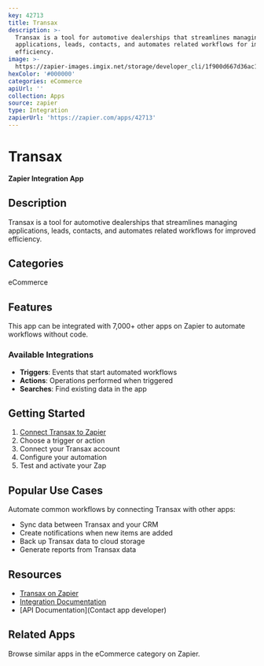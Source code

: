 ```yaml
---
key: 42713
title: Transax
description: >-
  Transax is a tool for automotive dealerships that streamlines managing
  applications, leads, contacts, and automates related workflows for improved
  efficiency.
image: >-
  https://zapier-images.imgix.net/storage/developer_cli/1f900d667d36ac140f7ef90df20926e5.png?auto=format%2Ccompress&ixlib=python-3.0.0&q=50
hexColor: '#000000'
categories: eCommerce
apiUrl: ''
collection: Apps
source: zapier
type: Integration
zapierUrl: 'https://zapier.com/apps/42713'
---
```

# Transax

**Zapier Integration App**

## Description

Transax is a tool for automotive dealerships that streamlines managing applications, leads, contacts, and automates related workflows for improved efficiency.

## Categories

eCommerce

## Features

This app can be integrated with 7,000+ other apps on Zapier to automate workflows without code.

### Available Integrations

- **Triggers**: Events that start automated workflows
- **Actions**: Operations performed when triggered
- **Searches**: Find existing data in the app

## Getting Started

1. [Connect Transax to Zapier](https://zapier.com/apps/42713)
2. Choose a trigger or action
3. Connect your Transax account
4. Configure your automation
5. Test and activate your Zap

## Popular Use Cases

Automate common workflows by connecting Transax with other apps:

- Sync data between Transax and your CRM
- Create notifications when new items are added
- Back up Transax data to cloud storage
- Generate reports from Transax data

## Resources

- [Transax on Zapier](https://zapier.com/apps/42713)
- [Integration Documentation](https://zapier.com/apps/42713/integrations)
- [API Documentation](Contact app developer)

## Related Apps

Browse similar apps in the eCommerce category on Zapier.
